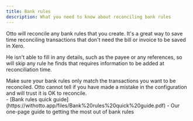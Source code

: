 ```yaml
---
title: Bank rules
description: What you need to know about reconciling bank rules
---
```



Otto will reconcile any bank rules that you create. It's a great way to save time reconciling transactions that don't need the bill or invoice to be saved in Xero.

He isn't able to fill in any details, such as the payee or any references, so will skip any rule he finds that requires information to be added at reconciliation time.

<Aside type="caution">
  Make sure your bank rules only match the transactions you want to be
  reconciled. Otto cannot tell if you have made a mistake in the configuration
  and will trust it is OK to reconcile.
</Aside>

<Aside type="tip" title="Related pages">
  - [Bank rules quick
  guide](https://withotto.app/files/Bank%20rules%20quick%20guide.pdf) - Our
  one-page guide to getting the most out of bank rules
</Aside>

